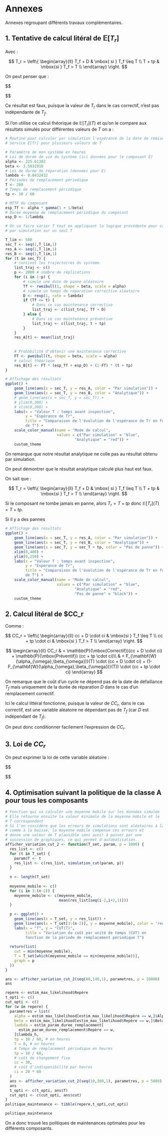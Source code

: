 # Annexes

Annexes regroupant différents travaux complémentaires.

## 1. Tentative de calcul litéral de $\mathbb{E}[T_r]$

Avec :

$$
T_r = \left\{
  \begin{array}{ll}
    T_f + D & \mbox{ si } T_f \leq T \\
    T + tp & \mbox{si } T_f > T \\
  \end{array}
\right.
$$

On peut penser que :

$$
\begin{array}{ll}
\mathbb{E}[T_r] & = \mathbb{E}[
(T_r|\mbox{Correctif})\mathbb{P}(\mbox{Correctif}) + 
(T_r|\mbox{Préventif})\mathbb{P}(\mbox{Préventif}) 
] \\
& = F_{\mathbf{W}(\alpha_{\omega},\beta_{\omega})}(T) \cdot
\mathbb{E}[T_r|\mbox{Correctif}] +
(1-F_{\mathbf{W}(\alpha_{\omega},\beta_{\omega})}(T)) \cdot
\mathbb{E}[T_r|\mbox{Préventif}]
\\

& = F_{\mathbf{W}(\alpha_{\omega},\beta_{\omega})}(T) \cdot
(\mathbb{E}[T_f] + \mathbb{E}[D]) +
(1-F_{\mathbf{W}(\alpha_{\omega},\beta_{\omega})}(T)) \cdot (T+tp)
\end{array}
$$

Ce résultat est faux, puisque la valeur de $T_r$ dans le cas correctif, n'est
pas indépendante de $T_f$.

Si l'on utilise ce calcul théorique de $\mathbb{E}[T_r](T)$ et qu'on
le compare aux résultats simulés pour
différentes valeurs de $T$ on a :

```r
# Routine pour calculer par simulation l'espérance de la date de remise en
# service E[Tr] pour plusieurs valeurs de T

# Paramètre de mon système en heures
# Loi de durée de vie du système (ici données pour le composant E)
alpha <- 225.61302
beta <- 3.5031918
# Loi de durée de réparation (données pour E)
lambda <- 0.8432432
# Périodes de remplacement périodique
T <- 200
# Temps de remplacement périodique
tp <- 10 / 60

# MTTF du composant
esp_Tf <- alpha * gamma(1 + 1/beta)
# Durée moyenne de remplacement périodique du composant
esp_D <- 1/lambda

# On va faire varier T tout en appliquant la logique précédente pour calculer
# par simulation sur un seul T

T_lim <- 500
sec_T <- seq(1,T_lim,1)
res_A <- seq(1,T_lim,1)
res_B <- seq(1,T_lim,1)
for (t in sec_T) {
	# contient les trajectoires du système.
	list_traj <- c()
	p <- 2000 # nombre de réplications
	for (i in 1:p) {
		# simule une date de panne aléatoire
		Tf <- rweibull(1, shape = beta, scale = alpha)
		# simule un temps de réparation corrective aléatoire
		D <- rexp(1, rate = lambda)
		if (Tf <= t) {
			# Dans ce cas maintenance corrective
			list_traj <- c(list_traj, Tf + D)
		} else {
			# Dans ce cas maintenance préventive
			list_traj <- c(list_traj, t + tp)
		}
	}
	res_A[t] <- mean(list_traj)
	
	
	# Probabilité d'obtenir une maintenance corrective
	FT <- pweibull(t, shape = beta, scale = alpha)
	# calcul théorique
	res_B[t] <- FT * (esp_Tf + esp_D) + (1-FT) * (t + tp)
}

# Affichage des résultats
ggplot() +
	geom_line(aes(x = sec_T, y = res_A, color = "Par simulation")) +
	geom_line(aes(x = sec_T, y = res_B, color = "Analytique")) +
	# geom_line(aes(x = sec_T, y = sec_T)) +
	# ylim(0,300) +
	# xlim(0,200) +
	labs(x = "Valeur T : temps avant inspection",
		 y = "Espérance de Tr",
		 title = "Comparaison de l'évolution de l'espérance de Tr en fonction
         de T") +
	scale_color_manual(name = "Mode de calcul",
					   values = c("Par simulation" = "blue",
					   		   "Analytique" = "red")) +
	custom_theme
```

On remarque que notre résultat analytique ne colle pas au résultat obtenu par
simulation.

On peut démontrer que le résultat analytique calculé plus haut est faux.

On sait que :

$$
T_r = \left\{
  \begin{array}{ll}
    T_f + D & \mbox{ si } T_f \leq T \\
    T + tp & \mbox{si } T_f > T \\
  \end{array}
\right.
$$

Si le composant ne tombe jamais en panne, alors $T_r = T + tp$ donc
$\mathbb{E}[T_r](T) = T + tp$.

Si il y a des pannes 

```r
# Affichage des résultats
ggplot() +
	geom_line(aes(x = sec_T, y = res_A, color = "Par simulation")) +
	geom_line(aes(x = sec_T, y = res_B, color = "Analytique")) +
	geom_line(aes(x = sec_T, y = sec_T + tp, color = "Pas de panne")) +
	xlim(0,400) +
	ylim(0,250) +
	labs(x = "Valeur T : temps avant inspection",
		 y = "Espérance de Tr",
		 title = "Comparaison de l'évolution de l'espérance de Tr en fonction
         de T") +
	scale_color_manual(name = "Mode de calcul",
					   values = c("Par simulation" = "blue",
					   		   "Analytique" = "red",
					   		   "Pas de panne" = "black")) +
	custom_theme
```


## 2. Calcul litéral de $CC_r

Comme :

$$
CC_r = \left\{
  \begin{array}{ll}
    cc + D \cdot ci & \mbox{si } T_f \leq T \\
    cc + tp \cdot ci & \mbox{si } T_f > T \\
  \end{array}
\right.
$$

$$
\begin{array}{ll}
CC_r & = \mathbb{P}(\mbox{Correctif})(cc + D \cdot ci) + \mathbb{P}(\mbox{Préventif})
(cc + tp \cdot ci)\\
& = F_{\mathbf{W}(\alpha_{\omega},\beta_{\omega})}(T) \cdot (cc + D \cdot ci) +
(1-F_{\mathbf{W}(\alpha_{\omega},\beta_{\omega})}(T)) \cdot (cc + tp \cdot ci)
\end{array}
$$

On remarque que le coût d'un cycle ne dépend pas de la date de défaillance $T_f$
mais uniquement de la durée de réparation $D$ dans le cas d'un
remplacement correctif.

Ici le calcul littéral fonctionne, puisque la valeur de $CC_r$, dans le cas 
correctif, est une variable aléatoire ne dépendant pas de $T_f$ (car $D$ est
indépendant de $T_f$).

On peut donc conditionner facilement l'expression de $CC_r$.

## 3. Loi de $CC_r$

On peut exprimer la loi de cette variable aléatoire :

$$
\begin{array}{ll}
  \mathbb{P}(CC_r \leq k)
  & =
  \mathbb{P}(CC_r \leq k | \mbox{Correctif}) \mathbb{P}(\mbox{Correctif}) + 
  \mathbb{P}(CC_r \leq k | \mbox{Préventif}) \mathbb{P}(\mbox{Préventif}) \\
  & =
  F_{\mathbf{W}(\alpha_{\omega},\beta_{\omega})}(T) \cdot
  \mathbb{P}(cc + ci \cdot D \leq k) +
  
  (1-F_{\mathbf{W}(\alpha_{\omega},\beta_{\omega})}(T)) \cdot
  \mathbb{P}(cc + tp \cdot ci \leq k) \\
  & =
  F_{\mathbf{W}(\alpha_{\omega},\beta_{\omega})}(T) \cdot F_{E(\lambda_{\omega})}
  (\frac{k-cc}{ci}) + (1-F_{\mathbf{W}(\alpha_{\omega},\beta_{\omega})}(T))
  \cdot\mathbb{1}_{\{k \geq cc + tp \cdot ci\}}(k)
\end{array}
$$

## 4. Optimisation suivant la politique de la classe A pour tous les composants

```r
# Fonction qui va calculer une moyenne mobile sur les données simulée
# Elle retourne ensuite la valeur minimale de la moyenne mobile et le
# T correspondant
# Si l'on considère que les erreurs de simulations sont aléatoires à la hausse
# comme à la baisse, la moyenne mobile compense ces erreurs et
# donne une valeur de T plausible sans avoir à passer par une 
# succession de graphiques, ce qui permet d'automatisation.
afficher_variation_cut_2 <- function(T_set, param, p = 1000) {
  res_list <- c()
  for (t in T_set) {
    param$T <- t
    res_list <- c(res_list, simulation_cut(param, p))
  }
  
  n <- length(T_set)
  
  moyenne_mobile <- c()
  for (i in 3:(n-2)) {
    moyenne_mobile <- c(moyenne_mobile,
                        mean(res_list[seq(i-2,i+2,1)]))
  }
  
  p <- ggplot() +
    geom_line(aes(x = T_set, y = res_list)) +
  	geom_line(aes(x = T_set[3:(n-2)], y = moyenne_mobile), color = 'red')
    labs(x = "T", y = "CUT(T)",
         title = "Variation du coût par unité de temps (CUT) en
         fonction de la période de remplacement périodique T")
  
  return(list(
    cut = min(moyenne_mobile),
    T = T_set[which(moyenne_mobile == min(moyenne_mobile))],
    graph = p
  ))
}
```

```r
ans <- afficher_variation_cut_2(seq(80,140,1), parametres, p = 10000)
ans
```


```r
repere <- estim_max_likelihood$Repère
t_opti <- c()
cut_opti <- c()
for (w in repere) {
  parametres = list(
    alpha = estim_max_likelihood[estim_max_likelihood$Repère == w,]$Alpha_h,
    beta = estim_max_likelihood[estim_max_likelihood$Repère == w,]$Beta,
    lambda = estim_param_duree_remplacement[
      estim_param_duree_remplacement$Repère == w,
    ]$lambda_h,
    tp = 10 / 60, # en heures
    T = 0, # en heures
    # Temps de remplacement périodique en heures
    tp = 10 / 60,
    # coût de changement fixe
    cc = 30,
    # coût d'indisponibilité par heures
    ci = 20 * 60
  )
  ans <- afficher_variation_cut_2(seq(10,300,1), parametres, p = 5000)
  ans
  t_opti <- c(t_opti, ans$T)
  cut_opti <- c(cut_opti, ans$cut)
}
politique_maintenance <- tibble(repere,t_opti,cut_opti)
```

```r
politique_maintenance
```

On a donc trouvé les politiques de maintenances optimales pour les différents composants.